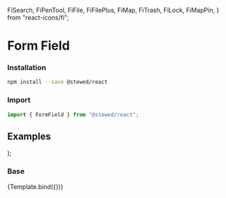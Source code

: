   FiSearch,
  FiPenTool,
  FiFile,
  FiFilePlus,
  FiMap,
  FiTrash,
  FiLock,
  FiMapPin,
} from "react-icons/fi";

<Meta title="Components/Form Field" component={FormField} />

# Form Field


### Installation

```bash
npm install --save @stewed/react
```

### Import

```js
import { FormField } from "@stewed/react";
```

## Examples

  <Theme>
    <FormField {...args} />
  </Theme>
);

### Base

<Canvas>
  <Story
    name="Base"
    args={{
      skin: "neutral",
    }}>
    {Template.bind({})}
  </Story>
</Canvas>

<ArgsTable of={FormField} />
